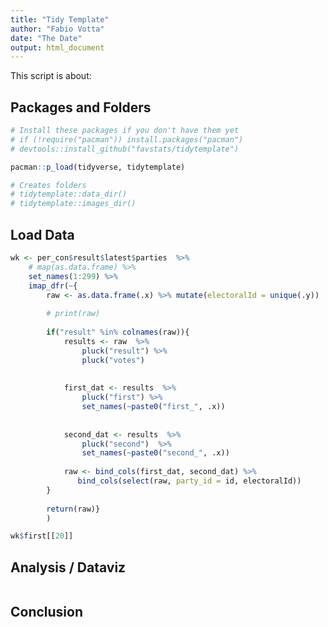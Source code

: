 ```yaml
---
title: "Tidy Template"
author: "Fabio Votta"
date: "The Date"
output: html_document
---
```


This script is about:



## Packages and Folders

```r
# Install these packages if you don't have them yet
# if (!require("pacman")) install.packages("pacman")
# devtools::install_github("favstats/tidytemplate")

pacman::p_load(tidyverse, tidytemplate)

# Creates folders
# tidytemplate::data_dir()
# tidytemplate::images_dir()
```


## Load Data

```r


wk <- per_con$result$latest$parties  %>%
    # map(as.data.frame) %>% 
    set_names(1:299) %>%
    imap_dfr(~{
        raw <- as.data.frame(.x) %>% mutate(electoralId = unique(.y)) 
        
        # print(raw)
        
        if("result" %in% colnames(raw)){
            results <- raw  %>% 
                pluck("result") %>% 
                pluck("votes") 
            
            
            first_dat <- results  %>% 
                pluck("first") %>% 
                set_names(~paste0("first_", .x))
            
            
            second_dat <- results  %>% 
                pluck("second")  %>% 
                set_names(~paste0("second_", .x))
            
            raw <- bind_cols(first_dat, second_dat) %>% 
               bind_cols(select(raw, party_id = id, electoralId)) 
        }
        
        return(raw)}
        )

wk$first[[20]]
```


## Analysis / Dataviz

```r



```



## Conclusion